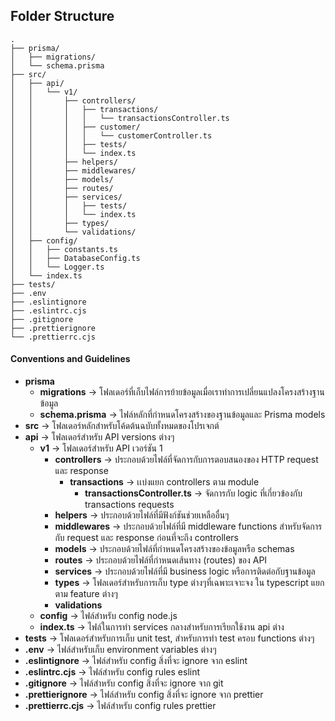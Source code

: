 ## Folder Structure

```
.
├── prisma/
│   ├── migrations/
│   └── schema.prisma
├── src/
│   ├── api/
│   │   └── v1/
│   │       ├── controllers/
│   │       │   ├── transactions/
│   │       │   │   └── transactionsController.ts
│   │       │   ├── customer/
│   │       │   │   └── customerController.ts
│   │       │   ├── tests/
│   │       │   └── index.ts
│   │       ├── helpers/
│   │       ├── middlewares/
│   │       ├── models/
│   │       ├── routes/
│   │       ├── services/
│   │       │   ├── tests/
│   │       │   └── index.ts
│   │       ├── types/
│   │       └── validations/
│   ├── config/
│   │   ├── constants.ts
│   │   ├── DatabaseConfig.ts
│   │   └── Logger.ts
│   └── index.ts
├── tests/
├── .env
├── .eslintignore
├── .eslintrc.cjs
├── .gitignore
├── .prettierignore
└── .prettierrc.cjs

```

#### Conventions and Guidelines

- **prisma**
    - **migrations** -> โฟลเดอร์ที่เก็บไฟล์การย้ายข้อมูลเมื่อเราทำการเปลี่ยนแปลงโครงสร้างฐานข้อมูล
    - **schema.prisma** -> ไฟล์หลักที่กำหนดโครงสร้างของฐานข้อมูลและ Prisma models
- **src** -> โฟลเดอร์หลักสำหรับโค้ดต้นฉบับทั้งหมดของโปรเจกต์
 - **api** -> โฟลเดอร์สำหรับ API versions ต่างๆ
   - **v1** -> โฟลเดอร์สำหรับ API เวอร์ชัน 1
       - **controllers** -> ประกอบด้วยไฟล์ที่จัดการกับการตอบสนองของ HTTP request และ response
          - **transactions** -> เเบ่งแยก controllers ตาม module
            - **transactionsController.ts** -> จัดการกับ logic ที่เกี่ยวข้องกับ transactions requests
       - **helpers** -> ประกอบด้วยไฟล์ที่มีฟังก์ชันช่วยเหลืออื่นๆ
       - **middlewares** -> ประกอบด้วยไฟล์ที่มี middleware functions สำหรับจัดการกับ request และ response ก่อนที่จะถึง controllers
       - **models** -> ประกอบด้วยไฟล์ที่กำหนดโครงสร้างของข้อมูลหรือ schemas
       - **routes** -> ประกอบด้วยไฟล์ที่กำหนดเส้นทาง (routes) ของ API
       - **services** -> ประกอบด้วยไฟล์ที่มี business logic หรือการติดต่อกับฐานข้อมูล
       - **types** -> โฟลเดอร์สำหรับการเก็บ type ต่างๆที่เฉพาะเจาะจง ใน typescript แยกตาม feature ต่างๆ
       - **validations**
   - **config** -> ไฟล์สำหรับ config node.js
   - **index.ts** -> ไฟล์ในการทำ services กลางสำหรับการเรียกใช้งาน api ต่าง
- **tests** -> โฟลเดอร์สำหรับการเก็บ unit test, สำหรับการทำ test ครอบ functions ต่างๆ
- **.env** -> ไฟล์สำหรับเก็บ environment variables ต่างๆ
- **.eslintignore** -> ไฟล์สำหรับ config สิ่งที่จะ ignore จาก eslint
- **.eslintrc.cjs** -> ไฟล์สำหรับ config rules eslint
- **.gitignore** -> ไฟล์สำหรับ config สิ่งที่จะ ignore จาก git
- **.prettierignore** -> ไฟล์สำหรับ config สิ่งที่จะ ignore จาก prettier
- **.prettierrc.cjs** -> ไฟล์สำหรับ config rules prettier